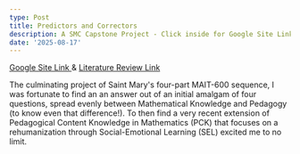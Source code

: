 ```yaml
---
type: Post
title: Predictors and Correctors
description: A SMC Capstone Project - Click inside for Google Site Link & more!
date: '2025-08-17'
---
```

[Google Site Link ](https://sites.google.com/stmarys-ca.edu/predictorsandcorrectors?usp=sharingGoogle)& [Literature Review Link](https://docs.google.com/document/d/1rsgHwI_7IJHyXPJEEE2ZAeXfAcNFlMpEcus9T0L90zc/edit?usp=sharingReview)

The culminating project of Saint Mary's four-part MAIT-600 sequence, I was fortunate to find an an answer out of an initial amalgam of four questions, spread evenly between Mathematical Knowledge and Pedagogy (to know even that difference!). To then find a very recent extension of Pedagogical Content Knowledge in Mathematics (PCK) that focuses on a rehumanization through Social-Emotional Learning (SEL) excited me to no limit.

